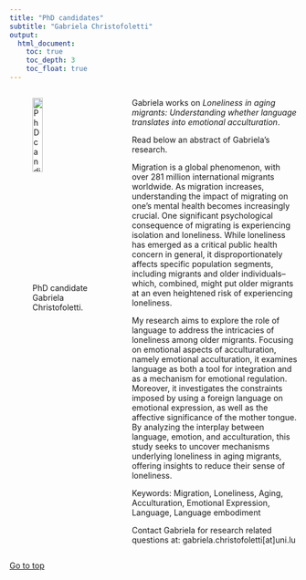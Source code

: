 ```yaml
---
title: "PhD candidates"
subtitle: "Gabriela Christofoletti"
output: 
  html_document:
    toc: true
    toc_depth: 3
    toc_float: true
---
```


<!-- Google tag (gtag.js) -->
<script async src="https://www.googletagmanager.com/gtag/js?id=G-VLRYTQT397"></script>
<script>
  window.dataLayer = window.dataLayer || [];
  function gtag(){dataLayer.push(arguments);}
  gtag('js', new Date());

  gtag('config', 'G-VLRYTQT397');
</script>


::::{.columns}
:::{.column width=40%}
![PhD candidate Gabriela Christofoletti.](img/photo-eu.jpg){width=40%}

:::
:::{.column width=60%}

Gabriela works on _Loneliness in aging migrants: Understanding whether language translates into emotional acculturation_. 

Read below an abstract of Gabriela's research.

Migration is a global phenomenon, with over 281 million international migrants worldwide. As migration increases, understanding the impact of migrating on one's mental health becomes increasingly crucial. One significant psychological consequence of migrating is experiencing isolation and loneliness. While loneliness has emerged as a critical public health concern in general, it disproportionately affects specific population segments, including migrants and older individuals– which, combined, might put older migrants at an even heightened risk of experiencing loneliness.

My research aims to explore the role of language to address the intricacies of loneliness among older migrants. Focusing on emotional aspects of acculturation, namely emotional acculturation, it examines language as both a tool for integration and as a mechanism for emotional regulation. Moreover, it investigates the constraints imposed by using a foreign language on emotional expression, as well as the affective significance of the mother tongue. By analyzing the interplay between language, emotion, and acculturation, this study seeks to uncover mechanisms underlying loneliness in aging migrants, offering insights to reduce their sense of loneliness.

Keywords: Migration, Loneliness, Aging, Acculturation, Emotional Expression, Language, Language embodiment

Contact Gabriela for research related questions at: gabriela.christofoletti[at]uni.lu
:::
::::

<a href="#top"> Go to top </a>

